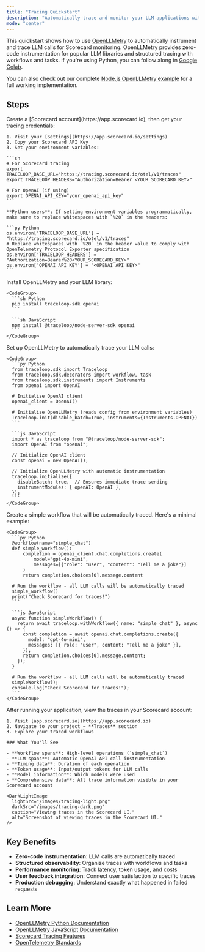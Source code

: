 ```yaml
---
title: "Tracing Quickstart"
description: "Automatically trace and monitor your LLM applications with OpenLLMetry and Scorecard in minutes."
mode: "center"
---
```



This quickstart shows how to use [OpenLLMetry](https://github.com/traceloop/openllmetry) to automatically instrument and trace LLM calls for Scorecard monitoring. OpenLLMetry provides zero-code instrumentation for popular LLM libraries and structured tracing with workflows and tasks. 
If you're using Python, you can follow along in [Google Colab](https://colab.research.google.com/github/scorecard-ai/scorecard-examples/blob/main/python-jupyter-openllmetry-openai/openllmetry_openai_example.ipynb).

You can also check out our complete [Node.js OpenLLMetry example](https://github.com/scorecard-ai/scorecard-examples/blob/main/nodejs-openllmetry-openai) for a full working implementation.

## Steps

<Steps>
  <Step title="Setup accounts">
    Create a [Scorecard account](https://app.scorecard.io), then get your tracing credentials:

    1. Visit your [Settings](https://app.scorecard.io/settings)
    2. Copy your Scorecard API Key
    3. Set your environment variables:

    ```sh
    # For Scorecard tracing
    export TRACELOOP_BASE_URL="https://tracing.scorecard.io/otel/v1/traces"
    export TRACELOOP_HEADERS="Authorization=Bearer <YOUR_SCORECARD_KEY>"

    # For OpenAI (if using)
    export OPENAI_API_KEY="your_openai_api_key"
    ```

    **Python users**: If setting environment variables programmatically, make sure to replace whitespaces with `%20` in the headers:

    ```py Python
    os.environ['TRACELOOP_BASE_URL'] = "https://tracing.scorecard.io/otel/v1/traces"
    # Replace whitespaces with `%20` in the header value to comply with OpenTelemetry Protocol Exporter specification
    os.environ['TRACELOOP_HEADERS'] = "Authorization=Bearer%20<YOUR_SCORECARD_KEY>"
    os.environ['OPENAI_API_KEY'] = "<OPENAI_API_KEY>"
    ```
  </Step>

  <Step title="Install OpenLLMetry SDK">
    Install OpenLLMetry and your LLM library:

    <CodeGroup>
      ```sh Python
      pip install traceloop-sdk openai
      ```

      ```sh JavaScript
      npm install @traceloop/node-server-sdk openai
      ```
    </CodeGroup>
  </Step>

  <Step title="Initialize OpenLLMetry">
    Set up OpenLLMetry to automatically trace your LLM calls:

    <CodeGroup>
      ```py Python
      from traceloop.sdk import Traceloop
      from traceloop.sdk.decorators import workflow, task
      from traceloop.sdk.instruments import Instruments
      from openai import OpenAI

      # Initialize OpenAI client
      openai_client = OpenAI()

      # Initialize OpenLLMetry (reads config from environment variables)
      Traceloop.init(disable_batch=True, instruments={Instruments.OPENAI})
      ```

      ```js JavaScript
      import * as traceloop from "@traceloop/node-server-sdk";
      import OpenAI from "openai";

      // Initialize OpenAI client
      const openai = new OpenAI();

      // Initialize OpenLLMetry with automatic instrumentation
      traceloop.initialize({ 
        disableBatch: true,  // Ensures immediate trace sending
        instrumentModules: { openAI: OpenAI },
      });
      ```
    </CodeGroup>
  </Step>

  <Step title="Create and run a simple traced workflow">
    Create a simple workflow that will be automatically traced. Here's a minimal example:

    <CodeGroup>
      ```py Python
      @workflow(name="simple_chat")
      def simple_workflow():
          completion = openai_client.chat.completions.create(
              model="gpt-4o-mini",
              messages=[{"role": "user", "content": "Tell me a joke"}]
          )
          return completion.choices[0].message.content

      # Run the workflow - all LLM calls will be automatically traced
      simple_workflow()
      print("Check Scorecard for traces!")
      ```

      ```js JavaScript
      async function simpleWorkflow() {
        return await traceloop.withWorkflow({ name: "simple_chat" }, async () => {
          const completion = await openai.chat.completions.create({
            model: "gpt-4o-mini",
            messages: [{ role: "user", content: "Tell me a joke" }],
          });
          return completion.choices[0].message.content;
        });
      }

      # Run the workflow - all LLM calls will be automatically traced
      simpleWorkflow();
      console.log("Check Scorecard for traces!");
      ```
    </CodeGroup>
  </Step>

  <Step title="View traces in Scorecard">
    After running your application, view the traces in your Scorecard account:

    1. Visit [app.scorecard.io](https://app.scorecard.io)
    2. Navigate to your project → **Traces** section
    3. Explore your traced workflows

    ### What You'll See

    - **Workflow spans**: High-level operations (`simple_chat`)
    - **LLM spans**: Automatic OpenAI API call instrumentation
    - **Timing data**: Duration of each operation
    - **Token usage**: Input/output tokens for LLM calls
    - **Model information**: Which models were used
    - **Comprehensive data**: All trace information visible in your Scorecard account

    <DarkLightImage
      lightSrc="/images/tracing-light.png"
      darkSrc="/images/tracing-dark.png"
      caption="Viewing traces in the Scorecard UI."
      alt="Screenshot of viewing traces in the Scorecard UI."
    />
  </Step>
</Steps>

## Key Benefits

- **Zero-code instrumentation**: LLM calls are automatically traced
- **Structured observability**: Organize traces with workflows and tasks
- **Performance monitoring**: Track latency, token usage, and costs
- **User feedback integration**: Connect user satisfaction to specific traces
- **Production debugging**: Understand exactly what happened in failed requests

## Learn More

- [OpenLLMetry Python Documentation](https://traceloop.com/docs/openllmetry/getting-started-python)
- [OpenLLMetry JavaScript Documentation](https://traceloop.com/docs/openllmetry/getting-started-nodejs)  
- [Scorecard Tracing Features](/features/tracing)
- [OpenTelemetry Standards](https://opentelemetry.io/)